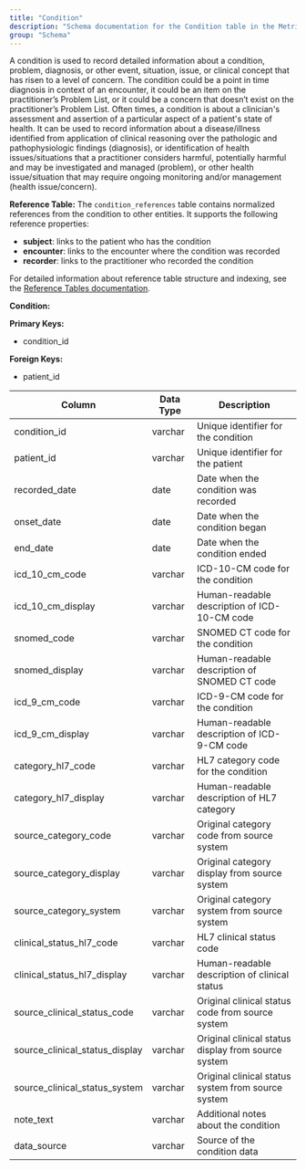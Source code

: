 ```yaml
---
title: "Condition"
description: "Schema documentation for the Condition table in the Metriport data model"
group: "Schema"
---
```


A condition is used to record detailed information about a condition, problem, diagnosis, or other event, situation, issue, or clinical concept that has risen to a level of concern. The condition could be a point in time diagnosis in context of an encounter, it could be an item on the practitioner’s Problem List, or it could be a concern that doesn’t exist on the practitioner’s Problem List. Often times, a condition is about a clinician's assessment and assertion of a particular aspect of a patient's state of health. It can be used to record information about a disease/illness identified from application of clinical reasoning over the pathologic and pathophysiologic findings (diagnosis), or identification of health issues/situations that a practitioner considers harmful, potentially harmful and may be investigated and managed (problem), or other health issue/situation that may require ongoing monitoring and/or management (health issue/concern).

**Reference Table:**
The `condition_references` table contains normalized references from the condition to other entities. It supports the following reference properties:
* **subject**: links to the patient who has the condition
* **encounter**: links to the encounter where the condition was recorded
* **recorder**: links to the practitioner who recorded the condition

For detailed information about reference table structure and indexing, see the [Reference Tables documentation](/medical-api/handling-data/schema/reference-tables).

**Condition:**

**Primary Keys:**
* condition_id

**Foreign Keys:**
* patient_id

| Column | Data Type | Description |
| ------ | --------- | ----------- |
| condition_id | varchar | Unique identifier for the condition |
| patient_id | varchar | Unique identifier for the patient |
| recorded_date | date | Date when the condition was recorded |
| onset_date | date | Date when the condition began |
| end_date | date | Date when the condition ended |
| icd_10_cm_code | varchar | ICD-10-CM code for the condition |
| icd_10_cm_display | varchar | Human-readable description of ICD-10-CM code |
| snomed_code | varchar | SNOMED CT code for the condition |
| snomed_display | varchar | Human-readable description of SNOMED CT code |
| icd_9_cm_code | varchar | ICD-9-CM code for the condition |
| icd_9_cm_display | varchar | Human-readable description of ICD-9-CM code |
| category_hl7_code | varchar | HL7 category code for the condition |
| category_hl7_display | varchar | Human-readable description of HL7 category |
| source_category_code | varchar | Original category code from source system |
| source_category_display | varchar | Original category display from source system |
| source_category_system | varchar | Original category system from source system |
| clinical_status_hl7_code | varchar | HL7 clinical status code |
| clinical_status_hl7_display | varchar | Human-readable description of clinical status |
| source_clinical_status_code | varchar | Original clinical status code from source system |
| source_clinical_status_display | varchar | Original clinical status display from source system |
| source_clinical_status_system | varchar | Original clinical status system from source system |
| note_text | varchar | Additional notes about the condition |
| data_source | varchar | Source of the condition data |
